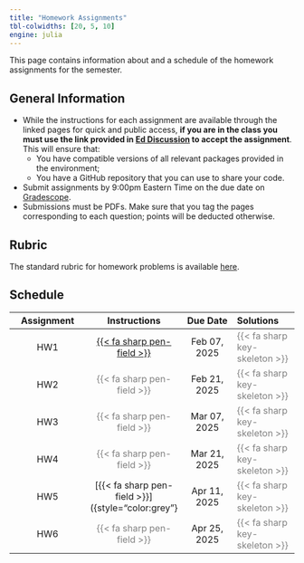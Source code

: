 ```yaml
---
title: "Homework Assignments"
tbl-colwidths: [20, 5, 10]
engine: julia
---
```


This page contains information about and a schedule of the homework assignments for the semester.

## General Information

-  While the instructions for each assignment are available through the linked pages for quick and public access, **if you are in the class you must use the link provided in [Ed Discussion](http://us.edstem.org) to accept the assignment**. This will ensure that:
    - You have compatible versions of all relevant packages provided in the environment;
    - You have a GitHub repository that you can use to share your code.
- Submit assignments by 9:00pm Eastern Time on the due date on [Gradescope](https://gradescope.com).
- Submissions must be PDFs. Make sure that you tag the pages corresponding to each question; points will be deducted otherwise.

## Rubric

The standard rubric for homework problems is available [here](rubrics/standard.qmd).

## Schedule

| Assignment | Instructions | Due Date | Solutions |
|:----------:|:------------:|:------:|:---------|
| HW1 | [{{< fa sharp pen-field >}}](assignments/hw01/hw01.qmd) | Feb 07, 2025 | [{{< fa sharp key-skeleton >}}]{style="color:grey"}|
| HW2 | [{{< fa sharp pen-field >}}]{style="color:grey"} | Feb 21, 2025 | [{{< fa sharp key-skeleton >}}]{style="color:grey"} |
| HW3 | [{{< fa sharp pen-field >}}]{style="color:grey"} | Mar 07, 2025 | [{{< fa sharp key-skeleton >}}]{style="color:grey"} |
| HW4 | [{{< fa sharp pen-field >}}]{style="color:grey"} | Mar 21, 2025 | [{{< fa sharp key-skeleton >}}]{style="color:grey"} |
| HW5 | [{{< fa sharp pen-field >}}]({style="color:grey"} | Apr 11, 2025 | [{{< fa sharp key-skeleton >}}]{style="color:grey"} |
| HW6 | [{{< fa sharp pen-field >}}]{style="color:grey"} | Apr 25, 2025 | [{{< fa sharp key-skeleton >}}]{style="color:grey"} |
